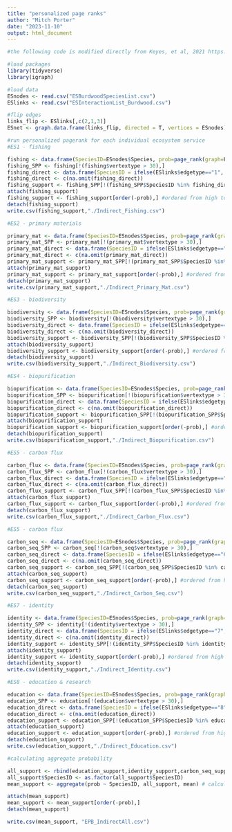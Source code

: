```yaml
---
title: "personalized page ranks"
author: "Mitch Porter"
date: "2023-11-10"
output: html_document
---
```


```r
#the following code is modified directly from Keyes, et al, 2021 https://github.com/aike2863/food-web-and-ecosystem-service-robustness/tree/v1.0.0

#load packages
library(tidyverse)
library(igraph)

#load data
ESnodes <- read.csv("ESBurdwoodSpeciesList.csv")
ESlinks <- read.csv("ESInteractionList_Burdwood.csv")

#flip edges
links_flip <- ESlinks[,c(2,1,3)]
ESnet <- graph.data.frame(links_flip, directed = T, vertices = ESnodes)

#run personalized pagerank for each individual ecosystem service
#ES1 - fishing

fishing <- data.frame(SpeciesID=ESnodes$Species, prob=page_rank(graph=ESnet, damping = 0.85, directed = T, personalized = c(rep(0,times=nrow(ESnodes)-nrow(ESnodes[ESnodes$vertextype > 30,])), 1,0,0,0,0,0,0,0))$vector, vertextype=ESnodes$vertextype)
fishing_SPP <- fishing[!(fishing$vertextype > 30),]
fishing_direct <- data.frame(SpeciesID = ifelse(ESlinks$edgetype=="1", ESlinks$Prey,NA))
fishing_direct <- c(na.omit(fishing_direct))
fishing_support <- fishing_SPP[!(fishing_SPP$SpeciesID %in% fishing_direct$SpeciesID),]
attach(fishing_support)
fishing_support <- fishing_support[order(-prob),] #ordered from high to low prob
detach(fishing_support)
write.csv(fishing_support,"./Indirect_Fishing.csv")

#ES2 - primary materials

primary_mat <- data.frame(SpeciesID=ESnodes$Species, prob=page_rank(graph=ESnet, damping = 0.85, directed = T, personalized = c(rep(0,times=nrow(ESnodes)-nrow(ESnodes[ESnodes$vertextype > 30,])), 0,1,0,0,0,0,0,0))$vector, vertextype=ESnodes$vertextype)
primary_mat_SPP <- primary_mat[!(primary_mat$vertextype > 30),]
primary_mat_direct <- data.frame(SpeciesID = ifelse(ESlinks$edgetype=="2", ESlinks$Prey,NA))
primary_mat_direct <- c(na.omit(primary_mat_direct))
primary_mat_support <- primary_mat_SPP[!(primary_mat_SPP$SpeciesID %in% primary_mat_direct$SpeciesID),]
attach(primary_mat_support)
primary_mat_support <- primary_mat_support[order(-prob),] #ordered from high to low prob
detach(primary_mat_support)
write.csv(primary_mat_support,"./Indirect_Primary_Mat.csv")

#ES3 - biodiversity

biodiversity <- data.frame(SpeciesID=ESnodes$Species, prob=page_rank(graph=ESnet, damping = 0.85, directed = T, personalized = c(rep(0,times=nrow(ESnodes)-nrow(ESnodes[ESnodes$vertextype > 30,])), 0,0,1,0,0,0,0,0))$vector, vertextype=ESnodes$vertextype)
biodiversity_SPP <- biodiversity[!(biodiversity$vertextype > 30),]
biodiversity_direct <- data.frame(SpeciesID = ifelse(ESlinks$edgetype=="3", ESlinks$Prey,NA))
biodiversity_direct <- c(na.omit(biodiversity_direct))
biodiversity_support <- biodiversity_SPP[!(biodiversity_SPP$SpeciesID %in% biodiversity_direct$SpeciesID),]
attach(biodiversity_support)
biodiversity_support <- biodiversity_support[order(-prob),] #ordered from high to low prob
detach(biodiversity_support)
write.csv(biodiversity_support,"./Indirect_Biodiversity.csv")

#ES4 - biopurification

biopurification <- data.frame(SpeciesID=ESnodes$Species, prob=page_rank(graph=ESnet, damping = 0.85, directed = T, personalized = c(rep(0,times=nrow(ESnodes)-nrow(ESnodes[ESnodes$vertextype > 30,])), 0,0,0,1,0,0,0,0))$vector, vertextype=ESnodes$vertextype)
biopurification_SPP <- biopurification[!(biopurification$vertextype > 30),]
biopurification_direct <- data.frame(SpeciesID = ifelse(ESlinks$edgetype=="4", ESlinks$Prey,NA))
biopurification_direct <- c(na.omit(biopurification_direct))
biopurification_support <- biopurification_SPP[!(biopurification_SPP$SpeciesID %in% biopurification_direct$SpeciesID),]
attach(biopurification_support)
biopurification_support <- biopurification_support[order(-prob),] #ordered from high to low prob
detach(biopurification_support)
write.csv(biopurification_support,"./Indirect_Biopurification.csv")

#ES5 - carbon flux

carbon_flux <- data.frame(SpeciesID=ESnodes$Species, prob=page_rank(graph=ESnet, damping = 0.85, directed = T, personalized = c(rep(0,times=nrow(ESnodes)-nrow(ESnodes[ESnodes$vertextype > 30,])), 0,0,0,0,1,0,0,0))$vector, vertextype=ESnodes$vertextype)
carbon_flux_SPP <- carbon_flux[!(carbon_flux$vertextype > 30),]
carbon_flux_direct <- data.frame(SpeciesID = ifelse(ESlinks$edgetype=="5", ESlinks$Prey,NA))
carbon_flux_direct <- c(na.omit(carbon_flux_direct))
carbon_flux_support <- carbon_flux_SPP[!(carbon_flux_SPP$SpeciesID %in% carbon_flux_direct$SpeciesID),]
attach(carbon_flux_support)
carbon_flux_support <- carbon_flux_support[order(-prob),] #ordered from high to low prob
detach(carbon_flux_support)
write.csv(carbon_flux_support,"./Indirect_Carbon_Flux.csv")

#ES5 - carbon flux

carbon_seq <- data.frame(SpeciesID=ESnodes$Species, prob=page_rank(graph=ESnet, damping = 0.85, directed = T, personalized = c(rep(0,times=nrow(ESnodes)-nrow(ESnodes[ESnodes$vertextype > 30,])), 0,0,0,0,0,1,0,0))$vector, vertextype=ESnodes$vertextype)
carbon_seq_SPP <- carbon_seq[!(carbon_seq$vertextype > 30),]
carbon_seq_direct <- data.frame(SpeciesID = ifelse(ESlinks$edgetype=="6", ESlinks$Prey,NA))
carbon_seq_direct <- c(na.omit(carbon_seq_direct))
carbon_seq_support <- carbon_seq_SPP[!(carbon_seq_SPP$SpeciesID %in% carbon_seq_direct$SpeciesID),]
attach(carbon_seq_support)
carbon_seq_support <- carbon_seq_support[order(-prob),] #ordered from high to low prob
detach(carbon_seq_support)
write.csv(carbon_seq_support,"./Indirect_Carbon_Seq.csv")

#ES7 - identity

identity <- data.frame(SpeciesID=ESnodes$Species, prob=page_rank(graph=ESnet, damping = 0.85, directed = T, personalized = c(rep(0,times=nrow(ESnodes)-nrow(ESnodes[ESnodes$vertextype > 30,])), 0,0,0,0,0,1,0,0))$vector, vertextype=ESnodes$vertextype)
identity_SPP <- identity[!(identity$vertextype > 30),]
identity_direct <- data.frame(SpeciesID = ifelse(ESlinks$edgetype=="7", ESlinks$Prey,NA))
identity_direct <- c(na.omit(identity_direct))
identity_support <- identity_SPP[!(identity_SPP$SpeciesID %in% identity_direct$SpeciesID),]
attach(identity_support)
identity_support <- identity_support[order(-prob),] #ordered from high to low prob
detach(identity_support)
write.csv(identity_support,"./Indirect_Identity.csv")

#ES8 - education & research

education <- data.frame(SpeciesID=ESnodes$Species, prob=page_rank(graph=ESnet, damping = 0.85, directed = T, personalized = c(rep(0,times=nrow(ESnodes)-nrow(ESnodes[ESnodes$vertextype > 30,])), 0,0,0,0,0,0,0,1))$vector, vertextype=ESnodes$vertextype)
education_SPP <- education[!(education$vertextype > 30),]
education_direct <- data.frame(SpeciesID = ifelse(ESlinks$edgetype=="8", ESlinks$Prey,NA))
education_direct <- c(na.omit(education_direct))
education_support <- education_SPP[!(education_SPP$SpeciesID %in% education_direct$SpeciesID),]
attach(education_support)
education_support <- education_support[order(-prob),] #ordered from high to low prob
detach(education_support)
write.csv(education_support,"./Indirect_Education.csv")

#calculating aggregate probability

all_support <- rbind(education_support,identity_support,carbon_seq_support,carbon_flux_support,biopurification_support,biodiversity_support,primary_mat_support,fishing_support)
all_support$SpeciesID <- as.factor(all_support$SpeciesID)
mean_support <- aggregate(prob ~ SpeciesID, all_support, mean) # calculate mean prob. for each spp.

attach(mean_support)
mean_support <- mean_support[order(-prob),]
detach(mean_support)

write.csv(mean_support, "EPB_IndirectAll.csv")
```
